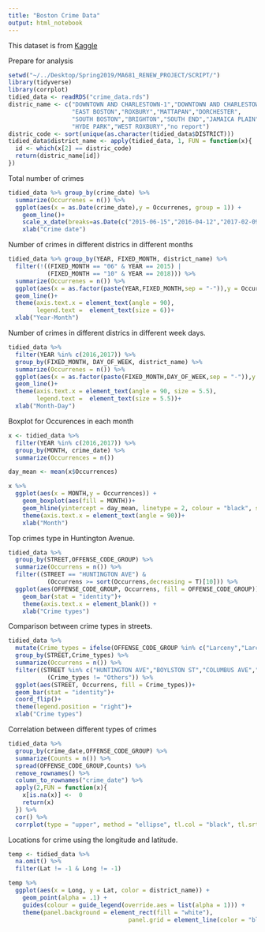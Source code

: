---
title: "Boston Crime Data"
output: html_notebook
---

This dataset is from [Kaggle](https://www.kaggle.com/ankkur13/boston-crime-data) 

Prepare for analysis
```{r}
setwd("~/../Desktop/Spring2019/MA681_RENEW_PROJECT/SCRIPT/")
library(tidyverse)
library(corrplot)
tidied_data <- readRDS("crime_data.rds")
distric_name <- c("DOWNTOWN AND CHARLESTOWN-1","DOWNTOWN AND CHARLESTOWN-2",
                  "EAST BOSTON","ROXBURY","MATTAPAN","DORCHESTER",
                  "SOUTH BOSTON","BRIGHTON","SOUTH END","JAMAICA PLAIN",
                  "HYDE PARK","WEST ROXBURY","no report")
distric_code <- sort(unique(as.character(tidied_data$DISTRICT)))
tidied_data$district_name <- apply(tidied_data, 1, FUN = function(x){
  id <- which(x[2] == distric_code)
  return(distric_name[id])
})

```

Total number of crimes
```{r}
tidied_data %>% group_by(crime_date) %>%
  summarize(Occurrenes = n()) %>%
  ggplot(aes(x = as.Date(crime_date),y = Occurrenes, group = 1)) + 
    geom_line()+
    scale_x_date(breaks=as.Date(c("2015-06-15","2016-04-12","2017-02-09","2017-12-06","2018-10-03")))+
    xlab("Crime date")
```

Number of crimes in different districs in different months
```{r}
tidied_data %>% group_by(YEAR, FIXED_MONTH, district_name) %>%
  filter(!((FIXED_MONTH == "06" & YEAR == 2015) | 
           (FIXED_MONTH == "10" & YEAR == 2018))) %>%
  summarize(Occurrenes = n()) %>%
  ggplot(aes(x = as.factor(paste(YEAR,FIXED_MONTH,sep = "-")),y = Occurrenes, group = district_name,color = district_name)) + 
  geom_line()+
  theme(axis.text.x = element_text(angle = 90),
        legend.text =  element_text(size = 6))+
  xlab("Year-Month")
```

Number of crimes in different districs in different week days.
```{r}
tidied_data %>% 
  filter(YEAR %in% c(2016,2017)) %>%
  group_by(FIXED_MONTH, DAY_OF_WEEK, district_name) %>%
  summarize(Occurrenes = n()) %>%
  ggplot(aes(x = as.factor(paste(FIXED_MONTH,DAY_OF_WEEK,sep = "-")),y = Occurrenes, group = district_name,color = district_name)) + 
  geom_line()+
  theme(axis.text.x = element_text(angle = 90, size = 5.5),
        legend.text =  element_text(size = 5.5))+
  xlab("Month-Day")
```

Boxplot for Occurences in each month
```{r}
x <- tidied_data %>% 
  filter(YEAR %in% c(2016,2017)) %>%
  group_by(MONTH, crime_date) %>%
  summarize(Occurrences = n())

day_mean <- mean(x$Occurrences)

x %>%
  ggplot(aes(x = MONTH,y = Occurrences)) + 
    geom_boxplot(aes(fill = MONTH))+
    geom_hline(yintercept = day_mean, linetype = 2, colour = "black", size = 1.5)+ # mean of day crime occurrences
    theme(axis.text.x = element_text(angle = 90))+
    xlab("Month")
```

Top crimes type in Huntington Avenue.
```{r}
tidied_data %>%
  group_by(STREET,OFFENSE_CODE_GROUP) %>%
  summarize(Occurrens = n()) %>%
  filter((STREET == "HUNTINGTON AVE") &
           (Occurrens >= sort(Occurrens,decreasing = T)[10])) %>%
  ggplot(aes(OFFENSE_CODE_GROUP, Occurrens, fill = OFFENSE_CODE_GROUP))+
    geom_bar(stat = "identity")+
    theme(axis.text.x = element_blank()) +
    xlab("Crime types")
```

Comparison between crime types in streets.
```{r}
tidied_data %>%
  mutate(Crime_types = ifelse(OFFENSE_CODE_GROUP %in% c("Larceny","Larceny From Motor Vehicle","Simple Assault","Aggravated Assault"),OFFENSE_CODE_GROUP, "Others")) %>%
  group_by(STREET,Crime_types) %>%
  summarize(Occurrens = n()) %>%
  filter((STREET %in% c("HUNTINGTON AVE","BOYLSTON ST","COLUMBUS AVE","MASSACHUSETTS AVE","NEWBURY ST")) &
           (Crime_types != "Others")) %>%
  ggplot(aes(STREET, Occurrens, fill = Crime_types))+
  geom_bar(stat = "identity")+
  coord_flip()+
  theme(legend.position = "right")+
  xlab("Crime types")
```

Correlation between different types of crimes
```{r}
tidied_data %>%
  group_by(crime_date,OFFENSE_CODE_GROUP) %>%
  summarize(Counts = n()) %>%
  spread(OFFENSE_CODE_GROUP,Counts) %>%
  remove_rownames() %>%
  column_to_rownames("crime_date") %>%
  apply(2,FUN = function(x){
    x[is.na(x)] <-  0
    return(x)
  }) %>%
  cor() %>%
  corrplot(type = "upper", method = "ellipse", tl.col = "black", tl.srt = 45, number.cex = .75,tl.cex = .40,outline = FALSE)

```

Locations for crime using the longitude and latitude.
```{r}
temp <- tidied_data %>%
  na.omit() %>%
  filter(Lat != -1 & Long != -1)

temp %>%  
  ggplot(aes(x = Long, y = Lat, color = district_name)) +
    geom_point(alpha = .1) + 
    guides(colour = guide_legend(override.aes = list(alpha = 1))) +
    theme(panel.background = element_rect(fill = "white"),
                                  panel.grid = element_line(color = "black"))

```
